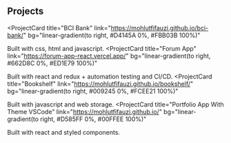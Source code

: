 ## Projects

<ProjectCard
  title="BCI Bank"
  link="https://mohlutfifauzi.github.io/bci-bank/"
  bg="linear-gradient(to right, #D4145A 0%, #FBB03B 100%)"
>
  Built with css, html and javascript.
</ProjectCard>
<ProjectCard
  title="Forum App"
  link="https://forum-app-react.vercel.app/"
  bg="linear-gradient(to right, #662D8C 0%, #ED1E79 100%)"
>
  Built with react and redux + automation testing and CI/CD.
</ProjectCard>
<ProjectCard
  title="Bookshelf"
  link="https://mohlutfifauzi.github.io/bookshelf/"
  bg="linear-gradient(to right, #009245 0%, #FCEE21 100%)"
>
  Built with javascript and web storage.
</ProjectCard>
<ProjectCard
  title="Portfolio App With Theme VSCode"
  link="https://mohlutfifauzi.github.io/"
  bg="linear-gradient(to right, #D585FF 0%, #00FFEE 100%)"
>
  Built with react and styled components.
</ProjectCard>
